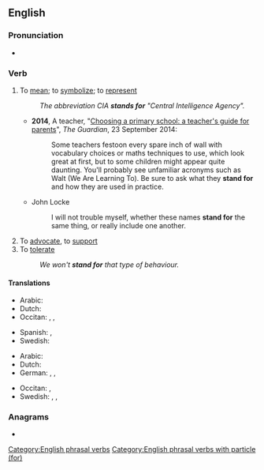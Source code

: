 ==English==

===Pronunciation===
* {{audio|en|En-au-stand for.ogg|Audio (AU)}}

===Verb===
{{en-verb|stands for|standing for|stood for}}

# {{lb|en|idiomatic}} To [[mean]]; to [[symbolize]]; to [[represent]]
#: ''The abbreviation CIA '''stands for''' "Central Intelligence Agency".''
#* '''2014''', A teacher, "[http://www.theguardian.com/education/2014/sep/23/choosing-primary-school-guide-teachers-guide-for-parents Choosing a primary school: a teacher's guide for parents]", ''The Guardian'', 23 September 2014:
#*: Some teachers festoon every spare inch of wall with vocabulary choices or maths techniques to use, which look great at first, but to some children might appear quite daunting. You'll probably see unfamiliar acronyms such as Walt (We Are Learning To). Be sure to ask what they '''stand for''' and how they are used in practice.
#* John Locke
#*: I will not trouble myself, whether these names '''stand for''' the same thing, or really include one another.
# To [[advocate]], to [[support]]
# To [[tolerate]]
#: ''We won't '''stand for''' that type of behaviour.''

====Translations====
{{trans-top|to mean, symbolize or represent}}
* Arabic: {{t|ar|إِسْتَنَدَ}}
* Dutch: {{t+|nl|staan voor}}
* Occitan: {{t|oc|representar}}, {{t|oc|simbolizar}}, {{t|oc|significar}}
{{trans-mid}}
* Spanish: {{t+|es|significar}}, {{t+|es|representar}}
* Swedish: {{t+|sv|stå för}}
{{trans-bottom}}

{{trans-top|to advocate or support}}
* Arabic: {{t|ar|سَانَدَ}}
* Dutch: {{t+|nl|voorstaan}}
* German: {{t+|de|einsetzen}} {{qualifier|reflexive + für}}, {{t+|de|eintreten}} {{qualifier|+ für}}, {{t+|de|unterstützen }}
{{trans-mid}}
* Occitan: {{t+|oc|sosténer}}, {{t+|oc|defendre}}
* Swedish: {{t+|sv|stå för}}, {{t+|sv|stödja}}, {{t+|sv|förespråka}}
{{trans-bottom}}

===Anagrams===
* {{anagrams|en|a=adfnorst|Stanford|forstand}}

[[Category:English phrasal verbs]]
[[Category:English phrasal verbs with particle (for)]]